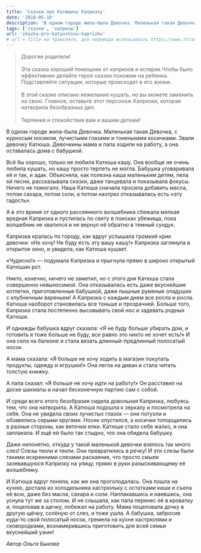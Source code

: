 ```yaml
---
title: 'Сказка про Катюшину Капризку'
date: '2018-05-10'
description: 'В одном городе жила-была Девочка. Маленькая такая Девочка, с курносым носиком, лучистыми глазами и тоненькими косичками. Звали девочку Катюша. Девочкины мама и папа ходили на работу, а она оставалась дома с бабушкой.'
tags: ['сказки', 'капризы']
url: 'skazka-pro-katyushinu-kaprizku'
# url = title на транслите, для перевода использовать https://www.itranslit.com/
---
```


> Дорогие родители!<br/><br/>
> Эта сказка хороший помощник от капризов и истерик.Чтобы было эффективнее делайте героя сказки похожим на ребенка. Подставляйте ситуации, которые происходят в его жизни.<br/><br/>
> В этой сказке описано нежелание кушать, но вы можете заменить на свою. Главное, оставьте этот персонаж Капризки, которая натворила безобразных дел.<br/><br/>
> Терпения и спокойствия вам и вашим деткам!

В одном городе жила-была Девочка. Маленькая такая Девочка, с курносым носиком, лучистыми глазами и тоненькими косичками. Звали девочку Катюша. Девочкины мама и папа ходили на работу, а она оставалась дома с бабушкой.

Всё бы хорошо, только не любила Катюша кашу. Она вообще не очень любила кушать, но кашу просто терпеть не могла. Бабушка уговаривала её и так, и эдак. Объясняла, как полезна каша маленьким детям, пела ей песни, рассказывала сказки, даже танцевала и показывала фокусы. Ничего не помогало. Наша Катюша сначала просила добавить масла, потом сахара, потом соли, а потом наотрез отказывалась есть «эту гадость».

А в это время от одного рассеянного волшебника сбежала мелкая вредная Капризка и пустилась по свету в поисках убежища, пока волшебник не хватился и не вернул её обратно в темный сундук.

Капризка кралась по городу, как вдруг услышала громкий крик девочки: «Не хочу! Не буду есть эту вашу кашу!» Капризка заглянула в открытое окно, и увидела, как Катюша кушает.

«Чудесно!» — подумала Капризка и прыгнула прямо в широко открытый Катюшин рот.

Никто, конечно, ничего не заметил, но с этого дня Катюша стала совершенно невыносимой. Она отказывалась есть даже вкуснейшие котлетки, приготовленные бабушкой, даже пышные румяные оладушки с клубничным вареньем! А Капризка с каждым днем все росла и росла. Катюша наоборот становилась все тоньше и прозрачней. Больше того, Капризка стала постепенно высовывать свой нос и задевать родных Катюши.

И однажды бабушка вдруг сказала: «Я не буду больше убирать дом, и готовить я тоже больше не буду, все равно это никто не хочет есть!» И она села на балконе и стала вязать длинный-предлинный полосатый носок.

А мама сказала: «Я больше не хочу ходить в магазин покупать продукты, одежду и игрушки!» Она легла на диван и стала читать толстую книжку.

А папа сказал: «Я больше не хочу идти на работу!» Он расставил на доске шахматы и начал бесконечную партию сам с собой.

И среди всего этого безобразия сидела довольная Капризка, любуясь тем, что она натворила. А Катюша подошла к зеркалу и посмотрела на себя. Она не увидела своих лучистых глазок — они потухли и обзавелись серыми кругами. Носик опустился, а косички топорщились в разные стороны, как веточки елки. Катюше стало себя жалко, и она заплакала. И ещё ей было так стыдно, что она обидела бабушку.

Даже непонятно, откуда у такой маленькой девочки взялось так много слез! Слезы текли и текли. Они превратились в речку! И эти слезы были такими искренними слезами раскаяния, что просто смыли зазевавшуюся Капризку на улицу, прямо в руки разыскивающему её волшебнику.

И Катюша вдруг поняла, как же она проголодалась. Она пошла на кухню, достала из холодильника кастрюльку с остатками каши и съела её всю, даже без масла, сахара и соли. Наплакавшись и наевшись, она уснула тут же за столом. И не слышала, как папа перенес её в кроватку и, поцеловав в щечку, побежал на работу. Мама поцеловала дочку в другую щёчку, солёную от слез, и тоже ушла. А бабушка, забросив куда-то свой полосатый носок, гремела на кухне кастрюлями и сковородками, вознамерившись приготовить для всей семьи вкуснейший ужин!

_Автор Ольга Быкова_
